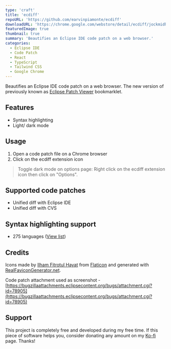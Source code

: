 ```yaml
---
type: 'craft'
title: 'ecdiff'
repoURL: 'https://github.com/earvinpiamonte/ecdiff'
downloadURL: 'https://chrome.google.com/webstore/detail/ecdiff/jockmidhjggcfnfdinaihmndknopjjij'
featuredImage: true
thumbnail: true
summary: 'Beautifies an Eclipse IDE code patch on a web browser.'
categories:
  - Eclipse IDE
  - Code Patch
  - React
  - TypeScript
  - Tailwind CSS
  - Google Chrome
---
```


Beautifies an Eclipse IDE code patch on a web browser. The new version of previously known as [Eclipse Patch Viewer](/craft/eclipse-patch-viewer) bookmarklet.

## Features

- Syntax highlighting
- Light/ dark mode

## Usage

1. Open a code patch file on a Chrome browser
2. Click on the ecdiff extension icon

> Toggle dark mode on options page: Right click on the ecdiff extension icon then click on "Options".

## Supported code patches

- Unified diff with Eclipse IDE
- Unified diff with CVS

## Syntax highlighting support

- 275 languages ([View list](https://prismjs.com/#supported-languages))

## Credits

Icons made by [Ilham Fitrotul Hayat](https://www.flaticon.com/authors/ilham-fitrotul-hayat) from [Flaticon](www.flaticon.com) and generated with [RealFaviconGenerator.net](https://realfavicongenerator.net/).

Code patch attachment used as screenshot - [https://bugzillaattachments.eclipsecontent.org/bugs/attachment.cgi?id=78905](https://bugzillaattachments.eclipsecontent.org/bugs/attachment.cgi?id=78905)

## Support

This project is completely free and developed during my free time. If this piece of software helps you, consider donating any amount on my [Ko-fi](https://ko-fi.com/earvinpiamonte) page. Thanks!
